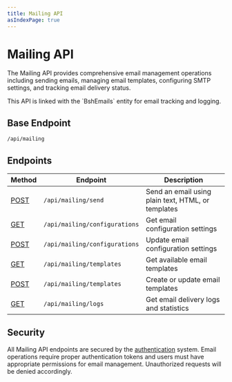 ```yaml
---
title: Mailing API
asIndexPage: true
---
```



# Mailing API

The Mailing API provides comprehensive email management operations including sending emails, managing email templates, configuring SMTP settings, and tracking email delivery status.

<Callout type="info">
  This API is linked with the `BshEmails` entity for email tracking and logging.
</Callout>

## Base Endpoint

```bash
/api/mailing
```

## Endpoints

| Method | Endpoint | Description |
|--------|----------|-------------|
| [POST](/docs/bsh-engine/api/mailing/send-email) | `/api/mailing/send` | Send an email using plain text, HTML, or templates |
| [GET](/docs/bsh-engine/api/mailing/configurations) | `/api/mailing/configurations` | Get email configuration settings |
| [POST](/docs/bsh-engine/api/mailing/configurations) | `/api/mailing/configurations` | Update email configuration settings |
| [GET](/docs/bsh-engine/api/mailing/templates) | `/api/mailing/templates` | Get available email templates |
| [POST](/docs/bsh-engine/api/mailing/templates) | `/api/mailing/templates` | Create or update email templates |
| [GET](/docs/bsh-engine/api/mailing/logs) | `/api/mailing/logs` | Get email delivery logs and statistics |

## Security

All Mailing API endpoints are secured by the [authentication](/docs/bsh-engine/api/authentication) system. Email operations require proper authentication tokens and users must have appropriate permissions for email management. Unauthorized requests will be denied accordingly.

